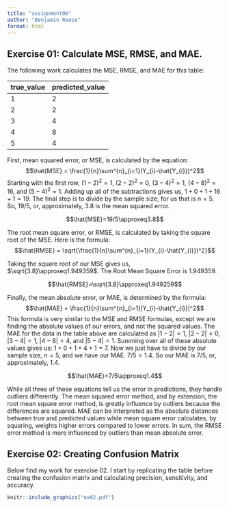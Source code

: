 ```yaml
---
title: "assignment06"
author: "Benjamin Reese"
format: html
---
```


## Exercise 01: Calculate MSE, RMSE, and MAE.

The following work calculates the MSE, RMSE, and MAE for this table:

true_value    predicted_value      
-------       ------  
     1          2       
     2          2       
     3          4
     4          8
     5          4

First, mean squared error, or MSE, is calculated by the equation: 
$$\hat{MSE} = \frac{1}{n}\sum^{n}_{i=1}(Y_{i}-\hat{Y_{i}})^2$$
Starting with the first row, $(1-2)^2=1$, $(2-2)^2=0$, $(3-4)^2=1$, $(4-8)^2=16$, and $(5-4)^2=1$.
Adding up all of the subtractions gives us, $1+0+1+16+1=19$. The final step is to divide by the sample size, for us that is $n=5$. So, $19/5$, or, approximately, $3.8$ is the mean squared error.

$$\hat{MSE}=19/5\approxeq3.8$$

The root mean square error, or RMSE, is calculated by taking the square root of the MSE. Here is the formula:
$$\hat{RMSE} = \sqrt{\frac{1}{n}\sum^{n}_{i=1}(Y_{i}-\hat{Y_{i}})^2}$$

Taking the square root of our MSE gives us, $\sqrt{3.8}\approxeq1.949359$. The Root Mean Square Error is $1.949359$.

$$\hat{RMSE}=\sqrt{3.8}\approxeq1.949259$$

Finally, the mean absolute error, or MAE, is determined by the formula:
$$\hat{MAE} = \frac{1}{n}\sum^{n}_{i=1}|Y_{i}-\hat{Y_{i}}|^2$$
This formula is very similar to the MSE and RMSE formulas, except we are finding the absolute values of our errors, and not the squared values. The MAE for the data in the table above are calculated as $|1-2|=1$, $|2-2|=0$, $|3-4|=1$, $|4-8|=4$, and $|5-4|=1$. Summing over all of these absolute values gives us: $1+0+1+4+1=7$. Now we just have to divide by our sample size, $n=5$, and we have our MAE. $7/5=1.4$. So our MAE is $7/5$, or, approximately, $1.4$.

$$\hat{MAE}=7/5\approxeq1.4$$

While all three of these equations tell us the error in predictions, they handle outliers differently. The mean squared error method, and by extension, the root mean square error method, is greatly influence by outliers because the differences are squared. MAE can be interpreted as the absolute distances between true and predicted values while mean square error calculates, by squaring, weights higher errors compared to lower errors. In sum, the RMSE error method is more influenced by outliers than mean absolute error.

## Exercise 02: Creating Confusion Matrix

Below find my work for exercise 02. I start by replicating the table before creating the confusion matrix and calculating precision, sensitivity, and accuracy.

```r
knitr::include_graphics("ex02.pdf")

```

